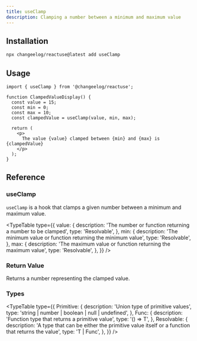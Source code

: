 ```yaml
---
title: useClamp
description: Clamping a number between a minimum and maximum value
---
```


## Installation

```bash
npx changeelog/reactuse@latest add useClamp
```

## Usage

```tsx
import { useClamp } from '@changeelog/reactuse';

function ClampedValueDisplay() {
  const value = 15;
  const min = 0;
  const max = 10;
  const clampedValue = useClamp(value, min, max);

  return (
    <p>
      The value {value} clamped between {min} and {max} is {clampedValue}
    </p>
  );
}
```

## Reference

### useClamp

`useClamp` is a hook that clamps a given number between a minimum and maximum value.

<TypeTable
  type={{
    value: {
      description: 'The number or function returning a number to be clamped',
      type: 'Resolvable',
    },
    min: {
      description: 'The minimum value or function returning the minimum value',
      type: 'Resolvable',
    },
    max: {
      description: 'The maximum value or function returning the maximum value',
      type: 'Resolvable',
    },
  }}
/>

### Return Value

Returns a number representing the clamped value.

### Types

<TypeTable
  type={{
    Primitive: {
      description: 'Union type of primitive values',
      type: 'string | number | boolean | null | undefined',
    },
    Func: {
      description: 'Function type that returns a primitive value',
      type: '() => T',
    },
    Resolvable: {
      description:
        'A type that can be either the primitive value itself or a function that returns the value',
      type: 'T | Func',
    },
  }}
/>

